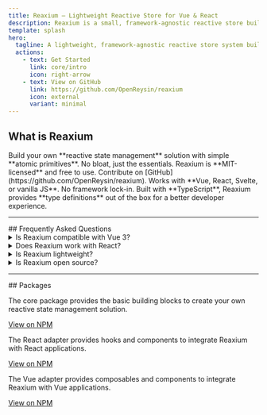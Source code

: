 ```yaml
---
title: Reaxium – Lightweight Reactive Store for Vue & React
description: Reaxium is a small, framework-agnostic reactive store built on atomic primitives. Use it with Vue, React, or any JS framework. Open source, TypeScript-first.
template: splash
hero:
  tagline: A lightweight, framework-agnostic reactive store system built on atomic primitives, with adapters for Vue & React.
  actions:
    - text: Get Started
      link: core/intro
      icon: right-arrow
    - text: View on GitHub
      link: https://github.com/OpenReysin/reaxium
      icon: external
      variant: minimal
---
```



<ContainerSection>

  ## What is Reaxium

  <CardGrid stagger>
    <Card title="Composable & Lightweight" icon="pencil">
      Build your own **reactive state management** solution with simple **atomic primitives**. No bloat, just the essentials.
    </Card>
    <Card title="100% Open Source" icon="add-document">
      Reaxium is **MIT-licensed** and free to use. Contribute on [GitHub](https://github.com/OpenReysin/reaxium).
    </Card>
    <Card title="Framework Agnostic" icon="setting">
      Works with **Vue, React, Svelte, or vanilla JS**. No framework lock-in.
    </Card>
    <Card title="TypeScript Support" icon="seti:typescript">
      Built with **TypeScript**, Reaxium provides **type definitions** out of the box for a better developer experience.
    </Card>
  </CardGrid>


</ContainerSection>

---

<ContainerSection>
  ## Frequently Asked Questions
  <details>
    <summary>Is Reaxium compatible with Vue 3?</summary>
    Yes! Reaxium provides a dedicated Vue adapter with composables for Vue 3.
  </details>
  <details>
    <summary>Does Reaxium work with React?</summary>
    Absolutely. The React adapter includes hooks for easy integration.
  </details>
  <details>
    <summary>Is Reaxium lightweight?</summary>
    Reaxium is designed to be small and fast, with minimal overhead.
  </details>
  <details>
    <summary>Is Reaxium open source?</summary>
    Yes, Reaxium is MIT-licensed and free to use.
  </details>
</ContainerSection>

---

<ContainerSection>
  ## Packages

  <CardGrid stagger>
    <Card title="Core" icon="puzzle">
      <p>
        The core package provides the basic building blocks to create your own reactive state management solution.
      </p>
      <a href="/docs/core/intro" class="starlight-button starlight-button--primary">
        View on NPM
      </a>
    </Card>
    <Card title="React" icon="seti:react">
      <p>
        The React adapter provides hooks and components to integrate Reaxium with React applications.
      </p>
      <a href="/docs/react/intro" class="starlight-button starlight-button--primary">
        View on NPM
      </a>
    </Card>
    <Card title="Vue" icon="seti:vue">
      <p>
        The Vue adapter provides composables and components to integrate Reaxium with Vue applications.
      </p>
      <a href="/docs/vue/intro" class="starlight-button starlight-button--primary">
        View on NPM
      </a>
    </Card>
  </CardGrid>
</ContainerSection>

